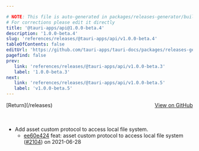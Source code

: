 ```yaml
---

# NOTE: This file is auto-generated in packages/releases-generator/build.ts
# For corrections please edit it directly
title: '@tauri-apps/api@1.0.0-beta.4'
description: '1.0.0-beta.4'
slug: 'references/releases/@tauri-apps/api/v1.0.0-beta.4'
tableOfContents: false
editUrl: 'https://github.com/tauri-apps/tauri-docs/packages/releases-generator/build.ts'
pagefind: false
prev:
   link: 'references/releases/@tauri-apps/api/v1.0.0-beta.3'
   label: '1.0.0-beta.3'
next:
   link: 'references/releases/@tauri-apps/api/v1.0.0-beta.5'
   label: 'v1.0.0-beta.5'
---
```


<div style="margin-bottom:3rem; display: flex; justify-content: space-between; align-items: center"><span>[Return](/releases)</span><span><a href="https://github.com/tauri-apps/tauri/releases/tag/@tauri-apps/api-v1.0.0-beta.4">View on GitHub</a></span></div>

- Add asset custom protocol to access local file system.
  - [ee60e424](https://www.github.com/tauri-apps/tauri/commit/ee60e424221559d3d725716b0003c5566ef2b5cd) feat: asset custom protocol to access local file system ([#2104](https://www.github.com/tauri-apps/tauri/pull/2104)) on 2021-06-28

